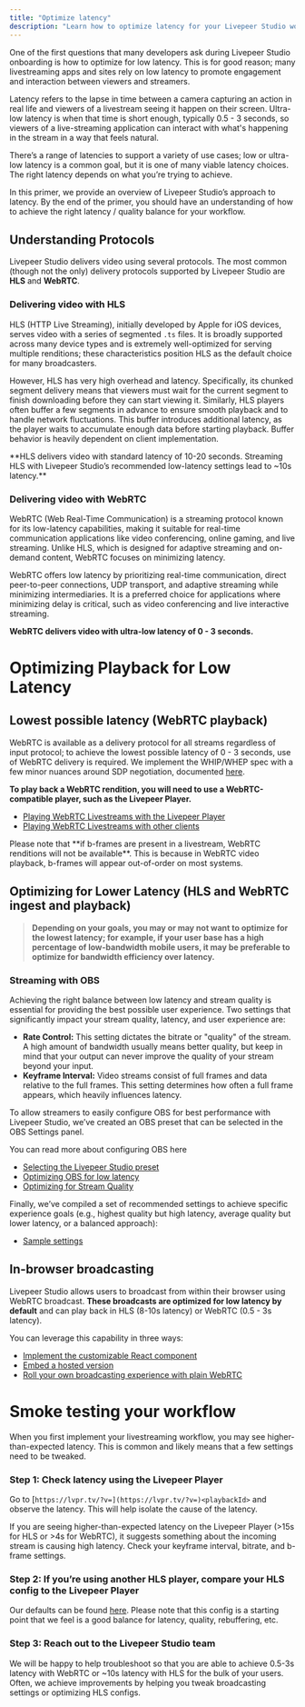 ```yaml
---
title: "Optimize latency"
description: "Learn how to optimize latency for your Livepeer Studio workflow."
---
```


One of the first questions that many developers ask during Livepeer Studio onboarding is how to optimize for low latency. This is for good reason; many livestreaming apps and sites rely on low latency to promote engagement and interaction between viewers and streamers.

<Info>
  Latency refers to the lapse in time between a camera capturing an action in
  real life and viewers of a livestream seeing it happen on their screen.
  Ultra-low latency is when that time is short enough, typically 0.5 - 3
  seconds, so viewers of a live-streaming application can interact with what's
  happening in the stream in a way that feels natural.
</Info>

There’s a range of latencies to support a variety of use cases; low or ultra-low latency is a common goal, but it is one of many viable latency choices. The right latency depends on what you’re trying to achieve.

In this primer, we provide an overview of Livepeer Studio’s approach to latency. By the end of the primer, you should have an understanding of how to achieve the right latency / quality balance for your workflow.

## Understanding Protocols

Livepeer Studio delivers video using several protocols. The most common (though not the only) delivery protocols supported by Livepeer Studio are **HLS** and **WebRTC**.

### Delivering video with HLS

HLS (HTTP Live Streaming), initially developed by Apple for iOS devices, serves video with a series of segmented `.ts` files. It is broadly supported across many device types and is extremely well-optimized for serving multiple renditions; these characteristics position HLS as the default choice for many broadcasters.

However, HLS has very high overhead and latency. Specifically, its chunked segment delivery means that viewers must wait for the current segment to finish downloading before they can start viewing it. Similarly, HLS players often buffer a few segments in advance to ensure smooth playback and to handle network fluctuations. This buffer introduces additional latency, as the player waits to accumulate enough data before starting playback. Buffer behavior is heavily dependent on client implementation.

<Info>
  **HLS delivers video with standard latency of 10-20 seconds. Streaming HLS
  with Livepeer Studio’s recommended low-latency settings lead to ~10s
  latency.**
</Info>

### Delivering video with WebRTC

WebRTC (Web Real-Time Communication) is a streaming protocol known for its low-latency capabilities, making it suitable for real-time communication applications like video conferencing, online gaming, and live streaming. Unlike HLS, which is designed for adaptive streaming and on-demand content, WebRTC focuses on minimizing latency.

WebRTC offers low latency by prioritizing real-time communication, direct peer-to-peer connections, UDP transport, and adaptive streaming while minimizing intermediaries. It is a preferred choice for applications where minimizing delay is critical, such as video conferencing and live interactive streaming.

<Info>**WebRTC delivers video with ultra-low latency of 0 - 3 seconds.**</Info>

# Optimizing Playback for Low Latency

## Lowest possible latency (WebRTC playback)

WebRTC is available as a delivery protocol for all streams regardless of input protocol; to achieve the lowest possible latency of 0 - 3 seconds, use of WebRTC delivery is required. We implement the WHIP/WHEP spec with a few minor nuances around SDP negotiation, documented [here](/guides/developing/player#webrtc-low-latency-livestreams).

**To play back a WebRTC rendition, you will need to use a WebRTC-compatible player, such as the Livepeer Player.**

- [Playing WebRTC Livestreams with the Livepeer Player](/developers/guides/playback-a-livestream#using-the-livepeer-js-player)
- [Playing WebRTC Livestreams with other clients](/developers/guides/playback-a-livestream#using-your-own-player)

<Warning>
  Please note that **if b-frames are present in a livestream, WebRTC renditions
  will not be available**. This is because in WebRTC video playback, b-frames
  will appear out-of-order on most systems.
</Warning>

## Optimizing for Lower Latency (HLS and WebRTC ingest and playback)

> **Depending on your goals, you may or may not want to optimize for the lowest latency; for example, if your user base has a high percentage of low-bandwidth mobile users, it may be preferable to optimize for bandwidth efficiency over latency.**

### Streaming with OBS

Achieving the right balance between low latency and stream quality is essential for providing the best possible user experience. Two settings that significantly impact your stream quality, latency, and user experience are:

- **Rate Control:** This setting dictates the bitrate or "quality" of the stream. A high amount of bandwidth usually means better quality, but keep in mind that your output can never improve the quality of your stream beyond your input.
- **Keyframe Interval:** Video streams consist of full frames and data relative to the full frames. This setting determines how often a full frame appears, which heavily influences latency.

<Info>
  To allow streamers to easily configure OBS for best performance with Livepeer
  Studio, we’ve created an OBS preset that can be selected in the OBS Settings
  panel.
</Info>

You can read more about configuring OBS here

- [Selecting the Livepeer Studio preset](/developers/guides/stream-via-obs#update-stream-settings)
- [Optimizing OBS for low latency](/developers/guides/stream-via-obs#optimizing-for-low-latency)
- [Optimizing for Stream Quality](/developers/guides/stream-via-obs#optimizing-for-stream-quality-and-user-experience)

Finally, we’ve compiled a set of recommended settings to achieve specific experience goals (e.g., highest quality but high latency, average quality but lower latency, or a balanced approach):

- [Sample settings](/developers/guides/stream-via-obs#recommended-obs-settings)

## In-browser broadcasting

Livepeer Studio allows users to broadcast from within their browser using WebRTC broadcast. **These broadcasts are optimized for low latency by default** and can play back in HLS (8-10s latency) or WebRTC (0.5 - 3s latency).

You can leverage this capability in three ways:

- [Implement the customizable React component](/developers/guides/livestream-from-browser#using-livepeer-js-broadcast)
- [Embed a hosted version](/developers/guides/livestream-from-browser#embeddable-broadcast)
- [Roll your own broadcasting experience with plain WebRTC](/developers/guides/livestream-from-browser#adding-custom-broadcasting)

# Smoke testing your workflow

When you first implement your livestreaming workflow, you may see higher-than-expected latency. This is common and likely means that a few settings need to be tweaked.

### Step 1: Check latency using the Livepeer Player

Go to [`https://lvpr.tv/?v=](https://lvpr.tv/?v=)<playbackId>` and observe the latency. This will help isolate the cause of the latency.

If you are seeing higher-than-expected latency on the Livepeer Player (>15s for HLS or >4s for WebRTC), it suggests something about the incoming stream is causing high latency. Check your keyframe interval, bitrate, and b-frame settings.

### Step 2: If you’re using another HLS player, compare your HLS config to the Livepeer Player

Our defaults can be found [here](https://github.com/livepeer/livepeer.js/blob/47e572880224739f538e75ef192bb290b85a852f/packages/core-web/src/media/browser/hls/index.ts#L55-L61). Please note that this config is a starting point that we feel is a good balance for latency, quality, rebuffering, etc.

### Step 3: Reach out to the Livepeer Studio team

We will be happy to help troubleshoot so that you are able to achieve 0.5-3s latency with WebRTC or ~10s latency with HLS for the bulk of your users. Often, we achieve improvements by helping you tweak broadcasting settings or optimizing HLS configs.

